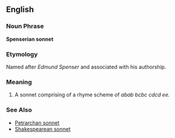 ==English==

===Noun Phrase===
'''Spenserian sonnet'''

===Etymology===
Named after ''Edmund Spenser'' and associated with his authorship.

===Meaning===
#A sonnet comprising of a rhyme scheme of ''abab bcbc cdcd ee.''

===See Also===
*[[Petrarchan sonnet]]
*[[Shakespearean sonnet]]